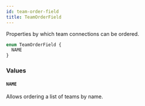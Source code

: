 ```yaml
---
id: team-order-field
title: TeamOrderField
---
```


Properties by which team connections can be ordered.

```graphql
enum TeamOrderField {
  NAME
}
```

### Values

#### `NAME`

Allows ordering a list of teams by name.
